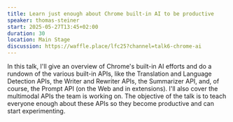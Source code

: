 ```yaml
---
title: Learn just enough about Chrome built-in AI to be productive
speaker: thomas-steiner
start: 2025-05-27T13:45+02:00
duration: 30
location: Main Stage
discussion: https://waffle.place/lfc25?channel=talk6-chrome-ai
---
```


In this talk, I'll give an overview of Chrome's built-in AI efforts and do a rundown of the various built-in APIs, like the Translation and Language Detection APIs, the Writer and Rewriter APIs, the Summarizer API, and, of course, the Prompt API (on the Web and in extensions). I'll also cover the multimodal APIs the team is working on. The objective of the talk is to teach everyone enough about these APIs so they become productive and can start experimenting.
